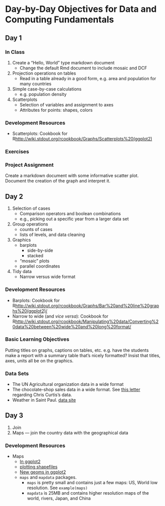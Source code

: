 Day-by-Day Objectives for Data and Computing Fundamentals
=====================

Day 1
--------------

### In Class
1. Create a "Hello, World" type markdown document
    * Change the default Rmd document to include mosaic and DCF
2. Projection operations on tables
    * Read in a table already in a good form, e.g. area and population for many countries
3. Simple case-by-case calculations
    * e.g. population density
4. Scatterplots
    * Selection of variables and assignment to axes
    * Attributes for points: shapes, colors
    
### Development Resources

* Scatterplots: Cookbook for R<http://wiki.stdout.org/rcookbook/Graphs/Scatterplots%20(ggplot2)>
    
### Exercises

### Project Assignment

Create a markdown document with some informative scatter plot.  Document the creation of the graph and interpret it.



Day 2
--------------
1. Selection of cases
    * Comparison operators and boolean combinations
    * e.g., picking out a specific year from a larger data set
2. Group operations
    * counts of cases
    * lists of levels, and data cleaning
3. Graphics
    * barplots
        * side-by-side
        * stacked
    * "mosaic" plots
    * parallel coordinates
4. Tidy data
    * Narrow versus wide format

### Development Resources

* Barplots: Cookbook for R<http://wiki.stdout.org/rcookbook/Graphs/Bar%20and%20line%20graphs%20(ggplot2)/>
* Narrow to wide (and *vice versa*): Cookbook for R<http://wiki.stdout.org/rcookbook/Manipulating%20data/Converting%20data%20between%20wide%20and%20long%20format/>

### Basic Learning Objectives

Putting titles on graphs, captions on tables, etc. e.g. have the students make a report with a summary table that's nicely formatted?  Insist that titles, axes, units all be on the graphics.

### Data Sets
* The UN Agricultural organization data in a wide format
* The chocolate-shop sales data in a wide format.  See [this letter](https://mail.google.com/mail/u/0/?shva=1#inbox/13b76703fd8dec48) regarding Chris Curtis's data.  
* Weather in Saint Paul.  [data site](http://cdo.ncdc.noaa.gov/qclcd/QCLCD)

Day 3
--------------
1. Join
2. Maps --- join the country data with the geographical data

### Development Resources

* Maps
    * [In ggplot2](http://spatialanalysis.co.uk/2012/02/great-maps-ggplot2/)
    * [plotting shapefiles](http://uce.uniovi.es/mundor/howtoplotashapemap.html)
    * [New geoms in ggplot2](http://cloud.github.com/downloads/hadley/ggplot2/guide-col.pdf)
    * `maps` and `mapdata` packages.  
        * `maps` is pretty small and contains just a few maps: US, World low resolution.  See `example(maps)`
        * `mapdata` is 25MB and contains higher resolution maps of the world, rivers, Japan, and China
        